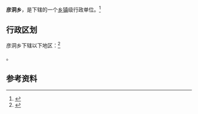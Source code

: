 {{中国乡级行政区|52/26/28/207/000}}

'''彦洞乡'''，是{{PRC admin/fullname|52/26/28/207/000|3}}下辖的一个[[乡镇|乡镇]]级行政单位。<ref>{{PRC admin/ref sgc|{{PRC admin/parent|52/26/28/207/000}}}}</ref>

== 行政区划 ==

彦洞乡下辖以下地区：<ref>{{PRC admin/ref sgc|52/26/28/207/000}}</ref>

{{PRC admin/children|52/26/28/207/000}}。

== 参考资料 ==

{{reflist}}

{{行政区划小作品}}
{{PRC admin/navcat|52/26/28/207/000}}